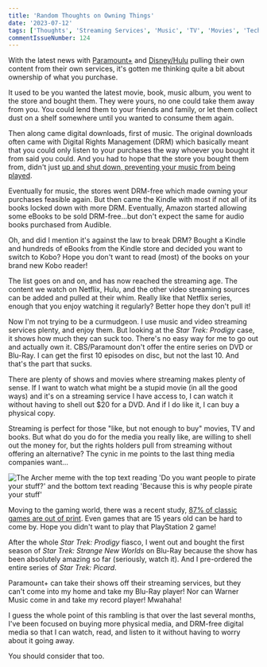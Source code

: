 ```yaml
---
title: 'Random Thoughts on Owning Things'
date: '2023-07-12'
tags: ['Thoughts', 'Streaming Services', 'Music', 'TV', 'Movies', 'Technology']
commentIssueNumber: 124
---
```


With the latest news with [Paramount+](https://gizmodo.com/star-trek-prodigy-cancelled-no-season-2-paramount-plus-1850571256) and [Disney/Hulu](https://www.theverge.com/2023/5/19/23729642/disney-plus-hulu-remove-pull-shows-willow-streaming-bob-iger) pulling their own content from their own services, it's gotten me thinking quite a bit about ownership of what you purchase.

It used to be you wanted the latest movie, book, music album, you went to the store and bought them. They were yours, no one could take them away from you. You could lend them to your friends and family, or let them collect dust on a shelf somewhere until you wanted to consume them again.

Then along came digital downloads, first of music. The original downloads often came with Digital Rights Management (DRM) which basically meant that you could only listen to your purchases the way whoever you bought it from said you could. And you had to hope that the store you bought them from, didn't just [up and shut down, preventing your music from being played](https://arstechnica.com/uncategorized/2008/09/wal-mart-latest-to-shut-down-drm-key-servers/).

Eventually for music, the stores went DRM-free which made owning your purchases feasible again. But then came the Kindle with most if not all of its books locked down with more DRM. Eventually, Amazon started allowing some eBooks to be sold DRM-free...but don't expect the same for audio books purchased from Audible.

Oh, and did I mention it's against the law to break DRM? Bought a Kindle and hundreds of eBooks from the Kindle store and decided you want to switch to Kobo? Hope you don't want to read (most) of the books on your brand new Kobo reader!

The list goes on and on, and has now reached the streaming age. The content we watch on Netflix, Hulu, and the other video streaming sources can be added and pulled at their whim. Really like that Netflix series, enough that you enjoy watching it regularly? Better hope they don't pull it!

Now I'm not trying to be a curmudgeon. I use music and video streaming services plenty, and enjoy them. But looking at the *Star Trek: Prodigy* case, it shows how much they can suck too. There's no easy way for me to go out and actually own it. CBS/Paramount don't offer the entire series on DVD or Blu-Ray. I can get the first 10 episodes on disc, but not the last 10. And that's the part that sucks.

There are plenty of shows and movies where streaming makes plenty of sense. If I want to watch what might be a stupid movie (in all the good ways) and it's on a streaming service I have access to, I can watch it without having to shell out $20 for a DVD. And if I do like it, I can buy a physical copy.

Streaming is perfect for those "like, but not enough to buy" movies, TV and books. But what do you do for the media you really like, are willing to shell out the money for, but the rights holders pull from streaming without offering an alternative? The cynic in me points to the last thing media companies want...

![The Archer meme with the top text reading 'Do you want people to pirate your stuff?' and the bottom text reading 'Because this is why people pirate your stuff'](../../assets/images/posts/2023-07-12-random-thoughts-on-owning-things/meme.jpg)

Moving to the gaming world, there was a recent study, [87% of classic games are out of print](https://arstechnica.com/gaming/2023/07/87-of-classic-games-are-out-of-print-thats-a-problem-for-gaming-history/). Even games that are 15 years old can be hard to come by. Hope you didn't want to play that PlayStation 2 game!

After the whole *Star Trek: Prodigy* fiasco, I went out and bought the first season of *Star Trek: Strange New Worlds* on Blu-Ray because the show has been absolutely amazing so far (seriously, watch it). And I pre-ordered the entire series of *Star Trek: Picard*.

Paramount+ can take their shows off their streaming services, but they can't come into my home and take my Blu-Ray player! Nor can Warner Music come in and take my record player! Mwahaha!

I guess the whole point of this rambling is that over the last several months, I've been focused on buying more physical media, and DRM-free digital media so that I can watch, read, and listen to it without having to worry about it going away.

You should consider that too.
